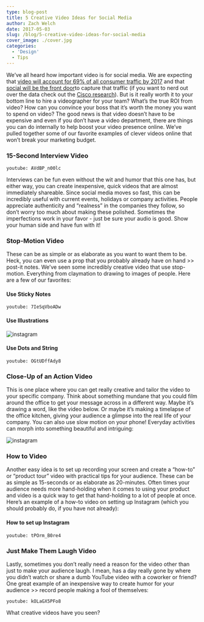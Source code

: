 ```yaml
---
type: blog-post
title: 5 Creative Video Ideas for Social Media
author: Zach Welch
date: 2017-05-03
slug: /blog/5-creative-video-ideas-for-social-media
cover_image: ./cover.jpg
categories:
  - 'Design'
  - Tips
---
```


We’ve all heard how important video is for social media. We are expecting that
[video will account for 69% of all consumer traffic by 2017][1] and that [social will be the front door][2]to capture that traffic (if you want to nerd out over the data check out the [Cisco research][3]). But is it really worth it to your bottom line to hire a videographer for
your team? What’s the true ROI from video? How can you convince your boss that
it’s worth the money you want to spend on video? The good news is that video
doesn’t have to be expensive and even if you don’t have a video department,
there are things you can do internally to help boost your video presence
online. We’ve pulled together some of our favorite examples of clever videos
online that won’t break your marketing budget.

### 15-Second Interview Video

`youtube: AVdBP_n00lc`

Interviews can be fun even without the wit and humor that this one has, but
either way, you can create inexpensive, quick videos that are almost
immediately shareable. Since social media moves so fast, this can be
incredibly useful with current events, holidays or company activities. People
appreciate authenticity and “realness” in the companies they follow, so don’t
worry too much about making these polished. Sometimes the imperfections work
in your favor - just be sure your audio is good. Show your human side
and have fun with it!

### Stop-Motion Video

These can be as simple or as elaborate as you want to want them to be. Heck,
you can even use a prop that you probably already have on hand >> post-it
notes. We’ve seen some incredibly creative video that use stop-motion.
Everything from claymation to drawing to images of people. Here are a few of
our favorites:

#### Use Sticky Notes

`youtube: 7IeSqVboADw`

#### Use Illustrations

![instagram](tNutpyxPzO)

#### Use Dots and String

`youtube: OGtUDffAdy8`

### Close-Up of an Action Video

This is one place where you can get really creative and tailor the video to
your specific company. Think about something mundane that you could film
around the office to get your message across in a different way. Maybe it’s
drawing a word, like the video below. Or maybe it’s making a timelapse of the
office kitchen, giving your audience a glimpse into the real life of your
company. You can also use slow motion on your phone! Everyday activities can
morph into something beautiful and intriguing:

![instagram](BBHXSWmoFPA)

### How to Video

Another easy idea is to set up recording your screen and create a “how-to” or
“product tour” video with practical tips for your audience. These can be as
simple as 15-seconds or as elaborate as 20-minutes. Often times your audience
needs more hand-holding when it comes to using your product and video is a
quick way to get that hand-holding to a lot of people at once. Here’s an
example of a how-to video on setting up Instagram (which you should probably
do, if you have not already):

#### How to set up Instagram

`youtube: tPOrm_B0re4`

### Just Make Them Laugh Video

Lastly, sometimes you don’t really need a reason for the video other than just
to make your audience laugh. I mean, has a day really gone by where you didn’t
watch or share a dumb YouTube video with a coworker or friend? One great
example of an inexpensive way to create humor for your audience >> record
people making a fool of themselves:

`youtube: kOLaGX5PFo8`

What creative videos have you seen?

[1]: http://www.theguardian.com/small-business-network/2014/jan/14/video-content-marketing-media-online
[2]: https://blog.hootsuite.com/video-social-media-trend-2016/
[3]: http://www.cisco.com/c/en/us/solutions/collateral/service-provider/ip-ngn-ip-next-generation-network/white_paper_c11-481360.html
